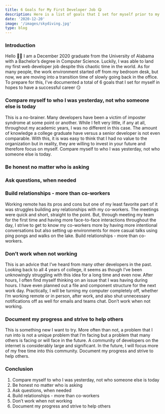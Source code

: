 ```yaml
---
title: 6 Goals for My First Developer Job 😋
description: Here is a list of goals that I set for myself prior to my first ever position in the world of web development.
date: '2020-12-20'
image: '/images/skydiving.jpg'
type: blog
---
```


### Introduction

Hello 👋🏼 I am a December 2020 graduate from the University of Alabama with a Bachelor’s degree in Computer Science. Luckily, I was able to land my first web developer job despite this chaotic time in the world. As for many people, the work environment started off from my bedroom desk, but now, we are moving into a transition time of slowly going back in the office. To prepare for this, I've documented a total of 6 goals that I set for myself in hopes to have a successful career 😏

### Compare myself to who I was yesterday, not who someone else is today

This is a no-brainer. Many developers have been a victim of imposter syndrome at some point or another. While I felt very little, if any at all, throughout my academic years, I was no different in this case. The amount of knowledge a college graduate have versus a senior developer is not even comparable. With this, it is was easy to think that I had no value to the organization but in reality, they are willing to invest in your future and therefore focus on myself. Compare myself to who I was yesterday, not who someone else is today.

### Be honest no matter who is asking

### Ask questions, when needed

### Build relationships - more than co-workers

Working remote has its pros and cons but one of my least favorite part of it was struggles building any relationships with my co-workers. The meetings were quick and short, straight to the point. But, through meeting my team for the first time and having more face-to-face interactions throughout the day, I strive to get to know my co-workers more by having more intentional conversations but also setting up environments for more casual talks using ping pongs and walks on the lake. Build relationships - more than co-workers.

### Don’t work when not working

This is an advice that I’ve heard from many other developers in the past. Looking back to all 4 years of college, it seems as though I’ve been unknowingly struggling with this idea for a long time and even now. After hours, I often find myself thinking on an issue that I was having during hours. I have even planned out a file and component structure for the next work day. Practically, I will be turning my computer completely off, whether I’m working remote or in person, after work, and also shut unnecessary notifications off as well for emails and teams chat. Don’t work when not working.

### Document my progress and strive to help others

This is something new I want to try. More often than not, a problem that I run into is not a unique problem that I’m facing but a problem that many others is facing or will face in the future. A community of developers on the internet is considerably large and significant. In the future, I will focus more of my free time into this community. Document my progress and strive to help others.

### Conclusion

1. Compare myself to who I was yesterday, not who someone else is today
2. Be honest no matter who is asking
3. Ask questions, when needed
4. Build relationships - more than co-workers
5. Don’t work when not working
6. Document my progress and strive to help others
